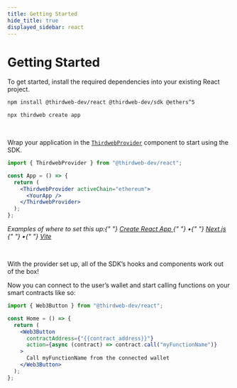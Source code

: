 ---
title: Getting Started
hide_title: true
displayed_sidebar: react
---


# Getting Started

To get started, install the required dependencies into your existing React project.

<Tabs>
<TabItem value="existing" label="Existing Projects">

```bash
npm install @thirdweb-dev/react @thirdweb-dev/sdk @ethers^5
```

</TabItem>
<TabItem value="new" label="New Projects">

```bash
npx thirdweb create app
```

</TabItem>
</Tabs>

<br />

Wrap your application in the [`ThirdwebProvider`](/react/react.thirdwebprovider) component to start using the SDK.

```jsx
import { ThirdwebProvider } from "@thirdweb-dev/react";

const App = () => {
  return (
    <ThirdwebProvider activeChain="ethereum">
      <YourApp />
    </ThirdwebProvider>
  );
};
```

<p style={{ opacity: 0.8, marginTop: -8 }}>
  <i>
    Examples of where to set this up:{" "}
    <a href="https://github.com/thirdweb-example/cra-javascript-starter/blob/main/src/index.js">
      Create React App
    </a>{" "}
    •{" "}
    <a href="https://github.com/thirdweb-example/next-javascript-starter/blob/main/pages/_app.js">
      Next.js
    </a>{" "}
    •{" "}
    <a href="https://github.com/thirdweb-example/vite-javascript-starter/blob/main/src/main.jsx">
      Vite
    </a>
  </i>
</p>

<br />

With the provider set up, all of the SDK&rsquo;s hooks and components work out of the box!

Now you can connect to the user&rsquo;s wallet and start calling functions on your smart contracts like so:

```jsx
import { Web3Button } from "@thirdweb-dev/react";

const Home = () => {
  return (
    <Web3Button
      contractAddress={"{{contract_address}}"}
      action={async (contract) => contract.call("myFunctionName")}
    >
      Call myFunctionName from the connected wallet
    </Web3Button>
  );
};
```
